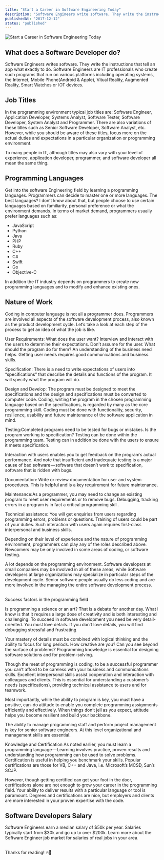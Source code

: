 ```yaml
---
title: "Start a Career in Software Engineering Today"
description: "Software Engineers write software. They write the instructions that tell the computer what to do."
publishedAt: "2017-12-12"
status: "published"
---
```


<div className="flex justify-center">
  <Img
    src="https://res.cloudinary.com/developerayo/image/upload/v1551555902/career_in_sft_engi.jpg"
    alt="Start a Career in Software Engineering Today"
    width={300}
    height={200}
  />
</div>

## What does a Software Developer do?

Software Engineers writes software. They write the instructions that tell an app what exactly to do. Software Engineers are IT professionals who create such programs that run on various platforms including operating systems, the Internet, Mobile Phone(Android & Apple), Vitual Reality, Augmented Reality, Smart Watches or IOT devices.

## Job Titles

In the programming environment typical job titles are: Software Engineer, Application Developer, Systems Analyst, Software Tester, Software Developer, System Analyst and Programmer. There are also variations of these titles such as Senior Software Developer, Software Analyst, etc. However, while you should be aware of these titles, focus more on the actual duties and expectations in a particular organization or programming environment.

To many people in IT, although titles may also vary with your level of experience, application developer, programmer, and software developer all mean the same thing.

## Programming Languages

Get into the software Engineering field by learning a programming languages. Programmers can decide to master one or more languages. The best languages? I don’t know about that, but people choose to use certain languages based on familiarity, personal preference or what the environment demands. In terms of market demand, programmers usually prefer languages such as:

- JavaScript
- Python
- Java
- PHP
- Ruby
- C++
- C#
- Swift
- Go
- Objective-C

In addition the IT industry depends on programmers to create new programming languages and to modify and enhance existing ones.

## Nature of Work

Coding in computer language is not all a programmer does. Programmers are involved all aspects of the software development process, also known as the product development cycle. Let’s take a look at each step of the process to get an idea of what the job is like. <br />

User Requirements: What does the user want? Interview and interact with the users to determine their expectations. Don’t assume for the user. What should the program do for them? An understanding of the business need helps. Getting user needs requires good communications and business skills.<br />

Specification: There is a need to write expectations of users into “specifications” that describe the details and functions of the program. It will specify what the program will do.<br />

Design and Develop: The program must be designed to meet the specifications and the design and specifications must be converted to computer code. Coding, writing the program in the chosen programming language based on the specifications, is regarded by many as the core programming skill. Coding must be done with functionality, security, resilience, usability and future maintenance of the software application in mind.<br/>

Testing:Completed programs need to be tested for bugs or mistakes. Is the program working to specification? Testing can be done within the programming team. Testing can in addition be done with the users to ensure it meets specification.<br />

Interaction with users enables you to get feedback on the program’s actual performance. And note that insufficient and inadequate testing is a major cause of bad software — software that doesn’t work to specification, software that is ridden with bugs.<br />

Documentation: Write or review documentation for user and system procedures. This is helpful and is a key requirement for future maintenance.<br />

Maintenance:As a programmer, you may need to change an existing program to meet user requirements or to remove bugs. Debugging, tracking errors in a program is in fact a critical programming skill.<br />

Technical assistance: You will get enquiries from users regarding programming errors, problems or questions. Training of users could be part of your duties. Such interaction with users again requires first-class interpersonal and business skills.<br />

Depending on their level of experience and the nature of programming environment, programmers can play any of the roles described above. Newcomers may be only involved in some areas of coding, or software testing.<br />

A lot depends on the programming environment. Software developers at small companies may be involved in all of these areas, while Software developers at large organizations may specialize in particular steps of the development cycle. Senior software people usually do less coding and are more involved in the managing the entire software development process.<br /><br />

Success factors in the programming field

Is programming a science or an art? That is a debate for another day. What I know is that it requires a large dose of creativity and is both interesting and challenging. To succeed in software development you need be very detail-oriented. You must love details. If you don’t love details, you will find debugging stressful and frustrating.<br />

Your mastery of details must be combined with logical thinking and the ability to focus for long periods. How creative are you? Can you see beyond the surface of problems? Programming knowledge is essential for designing software solutions and for problem-solving.<br />

Though the meat of programming is coding, to be a successful programmer you can’t afford to be careless with your business and communications skills. Excellent interpersonal skills assist cooperation and interaction with colleagues and clients. This is essential for understanding a customer’s needs (specifications), providing technical assistance to users and for teamwork.<br />

Most importantly, while the ability to program is key, you must have a positive, can-do attitude to enable you complete programming assignments efficiently and effectively. When things don’t jell as you expect, attitude helps you become resilient and build your backbone.<br />

The ability to manage programming staff and perform project management is key for senior software engineers. At this level organizational and management skills are essential.<br />

Knowledge and Certification
As noted earlier, you must learn a programming language — Learning involves practice, proven results and understanding how programming can be used to solve problems. Certification is useful in helping you benchmark your skills. Popular certifications are those for VB, C++ and Java, i.e. Microsoft’s MCSD, Sun’s SCJP.<br />

However, though getting certified can get your foot in the door, certifications alone are not enough to grow your career in the programming field. Your ability to deliver results with a particular language or tool is paramount. Degrees and certifications are nice, but employers and clients are more interested in your proven expertise with the code.

## Software Developers Salary

Software Engineers earn a median salary of $50k per year. Salaries typically start from $30k and go up to over $200k. Learn more about the Software Engineer job market for salaries of real jobs in your area.<br /><br />

Thanks for reading! 🔥🚀
